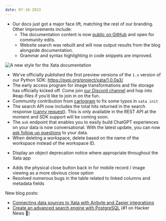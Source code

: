 ```yaml
---
date: 07-18-2023
---
```


- Our docs just got a major face lift, matching the rest of our branding. Other improvements include:
    - The documentation content is now [public on GitHub](https://github.com/xataio/mdx-docs) and open for community edits.
    - Website search was rebuilt and will now output results from the blog alongside documentation.
    - Grammar and syntax highlighting in code snippets are improved.

![A new style for the Xata documentation](images/2023-07-18-01-docs.png)

- We’ve officially published the first preview versions of the `1.x` version of our Python SDK: https://pypi.org/project/xata/1.0.0a3/
- The early access program for image transformations and file storage has officially kicked off. Come join [our Discord channel](http://xata.io/discord) and hop into #eap-files if you’d like to join in on the fun.
- Community contribution from [cartogram](https://github.com/cartogram) to fix some typos in `xata init`
- The search API now includes the total hits returned in the search response ([canny request](https://xata.canny.io/feature-requests/p/include-total-hits-in-search-response)). This is only available in the REST API at the moment and SDK support will be coming soon.
- The `ask` endpoint that enables you to easily build ChatGPT experiences on your data is now conversational. With the latest update, you can now [ask follow up questions](https://xata.io/docs/api-reference/db/db_branch_name/tables/table_name/ask/session_id#ask-follow-up-questions-of-your-data) to your data.
- When deleting a workspace, delete based on the name of the workspace instead of the workspace ID.

<ArticleVideo 
    platform="html" 
    src="https://github.com/xataio/mdx-changelog/raw/main/images/2023-07-18-02-delete.mov" 
/>

- Display an object deprecation notice where appropriate throughout the Xata app

<ArticleImage
  src="https://github.com/xataio/mdx-changelog/raw/main/images/2023-07-18-03-object.png"
  alt="Object type deprecation warnings"
  caption="Object type deprecation warnings"
/>

- Adds the physical close button back in for mobile record / image viewing as a more obvious close option
- Resolved numerous bugs in the table related to linked columns and metadata fields

New blog posts:

- [Connecting data sources to Xata with Airbyte and Zapier integrations](https://xata.io/blog/connecting-data-sources-xata-airbyte-zapier-integrations)
- [Create an advanced search engine with PostgreSQL](https://xata.io/blog/postgres-full-text-search-engine) (#1 on Hacker News 🎉)